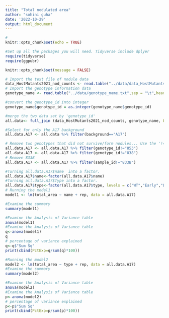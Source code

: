 ```yaml
---
title: "Total nodulated area"
author: "sohini guha"
date: '2022-10-29'
output: html_document
---
```


```r
#
knitr::opts_chunk$set(echo = TRUE)

#Set up all the packages you will need. Tidyverse include dplyer
require(tidyverse)
require(ggpubr)

knitr::opts_chunk$set(message = FALSE)
```
```r

# Import the text file of nodule data
data_HostMutants2021_nod_counts <- read.table("../data/data_HostMutants2021_nod_counts.txt",sep = "\t",header=TRUE)
# Import the genotype information data
genotype_name <- read.table("../data/genotype_name.txt",sep = "\t",header=TRUE)

#convert the genotype_id into integer
genotype_name$genotype_id = as.integer(genotype_name$genotype_id)

#merge the two data set by 'genotype_id'
all.data<- full_join (data_HostMutants2021_nod_counts, genotype_name, by = "genotype_id")

#Select for only the A17 background 
all.data.A17 <- all.data %>% filter(background=="A17")

# Remove two genotypes that did not survive/form nodules... Use the '!=' this time which says to grab all of the them BUT the named genotype ID.
all.data.A17 <- all.data.A17 %>% filter(genotype_id!="853")
all.data.A17 <- all.data.A17 %>% filter(genotype_id!="838")
# Remove 833B
all.data.A17 <- all.data.A17 %>% filter(sample_id!="833B")
```
```r
#Turning all.data.A17$name  into a factor.
all.data.A17$name<-factor(all.data.A17$name)
#Turning all.data.A17$Type into a factor.
all.data.A17$type<-factor(all.data.A17$type, levels = c("WT","Early","Late","AON"))
# Running the model1
model1 <- lm(total_area ~ name + rep, data = all.data.A17)

#Examine the summary
summary(model1)

#Examine the Analysis of Variance table
anova(model1)
#Examine the Analysis of Variance table
q<-anova(model1)
q
# percentage of variance explained
q<-q$"Sum Sq"
print(cbind(PctExp=q/sum(q)*100))
```
```r
#Running the model2
model2 <- lm(total_area ~ type + rep, data = all.data.A17)
#Examine the summary
summary(model2)

#Examine the Analysis of Variance table
anova(model2)
#Examine the Analysis of Variance table
p<-anova(model2)
# percentage of variance explained
p<-p$"Sum Sq"
print(cbind(PctExp=p/sum(p)*100))
```

